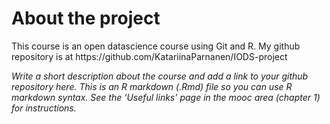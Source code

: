 
# About the project
This course is an open datascience course using Git and R.
My github repository is at
https://github.com/KatariinaParnanen/IODS-project

*Write a short description about the course and add a link to your github repository here. This is an R markdown (.Rmd) file so you can use R markdown syntax. See the 'Useful links' page in the mooc area (chapter 1) for instructions.*